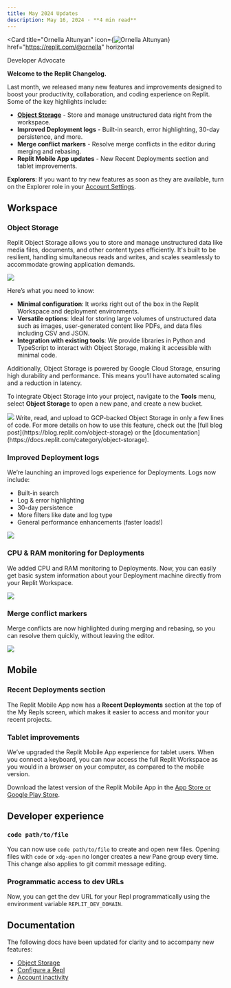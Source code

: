 ```yaml
---
title: May 2024 Updates
description: May 16, 2024 · **4 min read**
---
```


<Card
  title="Ornella Altunyan"
  icon={<img src="https://pbs.twimg.com/profile_images/1534254902343479296/dno4w0QP_400x400.jpg" alt="Ornella Altunyan" />}
  href="https://replit.com/@ornella"
  horizontal
>
  Developer Advocate
</Card>

**Welcome to the Replit Changelog.**

Last month, we released many new features and improvements designed to boost your productivity, collaboration, and coding experience on Replit. Some of the key highlights include:

* **[Object Storage](https://docs.replit.com/category/object-storage)** \- Store and manage unstructured data right from the workspace.
* **Improved Deployment logs** \- Built-in search, error highlighting, 30-day persistence, and more.
* **Merge conflict markers** \- Resolve merge conflicts in the editor during merging and rebasing.
* **Replit Mobile App updates** \- New Recent Deployments section and tablet improvements.

**Explorers**: If you want to try new features as soon as they are available, turn on the Explorer role in your [Account Settings](https://replit.com/account#roles).

## Workspace

### Object Storage

Replit Object Storage allows you to store and manage unstructured data like media files, documents, and other content types efficiently. It's built to be resilient, handling simultaneous reads and writes, and scales seamlessly to accommodate growing application demands.
<Frame>
  <img src="https://docimg.replit.com/images/changelog/2024-05-16/object-storage-files.png"/>
</Frame>

Here’s what you need to know:

* **Minimal configuration**: It works right out of the box in the Replit Workspace and deployment environments.
* **Versatile options**: Ideal for storing large volumes of unstructured data such as images, user-generated content like PDFs, and data files including CSV and JSON.
* **Integration with existing tools**: We provide libraries in Python and TypeScript to interact with Object Storage, making it accessible with minimal code.

Additionally, Object Storage is powered by Google Cloud Storage, ensuring high durability and performance. This means you’ll have automated scaling and a reduction in latency.

To integrate Object Storage into your project, navigate to the **Tools** menu, select **Object Storage** to open a new pane, and create a new bucket.
<Frame>
  <img src="https://docimg.replit.com/images/changelog/2024-05-16/object-storage-bucket.png"/>
</Frame>
Write, read, and upload to GCP-backed Object Storage in only a few lines of code. For more details on how to use this feature, check out the [full blog post](https://blog.replit.com/object-storage) or the [documentation](https://docs.replit.com/category/object-storage).

### Improved Deployment logs

We’re launching an improved logs experience for Deployments. Logs now include:

* Built-in search
* Log & error highlighting
* 30-day persistence
* More filters like date and log type
* General performance enhancements (faster loads!)
<Frame>
  <img src="https://docimg.replit.com/images/changelog/2024-05-16/logs.png"/>
</Frame>

### CPU & RAM monitoring for Deployments

We added CPU and RAM monitoring to Deployments. Now, you can easily get basic system information about your Deployment machine directly from your Replit Workspace.
<Frame>
  <img src="https://docimg.replit.com/images/changelog/2024-05-16/cpu_ram.png"/>
</Frame>

### Merge conflict markers

Merge conflicts are now highlighted during merging and rebasing, so you can resolve them quickly, without leaving the editor.
<Frame>
  <img src="https://docimg.replit.com/images/changelog/2024-05-16/merge-conflicts.png"/>
</Frame>

## Mobile
### Recent Deployments section

The Replit Mobile App now has a **Recent Deployments** section at the top of the My Repls screen, which makes it easier to access and monitor your recent projects.

### Tablet improvements

We’ve upgraded the Replit Mobile App experience for tablet users. When you connect a keyboard, you can now access the full Replit Workspace as you would in a browser on your computer, as compared to the mobile version.

Download the latest version of the Replit Mobile App in the [App Store or Google Play Store](https://replit.com/mobile).

## Developer experience

### `code path/to/file`

You can now use `code path/to/file` to create and open new files. Opening files with `code` or `xdg-open` no longer creates a new Pane group every time. This change also applies to git commit message editing.

### Programmatic access to dev URLs

Now, you can get the dev URL for your Repl programmatically using the environment variable `REPLIT_DEV_DOMAIN`.

## Documentation

The following docs have been updated for clarity and to accompany new features:

* [Object Storage](https://docs.replit.com/category/object-storage)
* [Configure a Repl](https://docs.replit.com/replit-workspace/configuring-repl)
* [Account inactivity](https://docs.replit.com/legal-and-security-info/account-inactivity)
